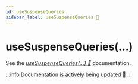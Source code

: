 ```yaml
---
id: useSuspenseQueries
sidebar_label: useSuspenseQueries 📝
---
```


# useSuspenseQueries(...)

See the [_useSuspenseQueries(...) 🌴_](https://tanstack.com/query/latest/docs/framework/react/reference/useSuspenseQueries) documentation.

:::info
Documentation is actively being updated 🚧
:::
